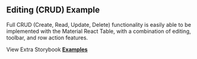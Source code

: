 
<Head>
  <title>Editing CRUD Example - Material React Table Docs</title>
  <meta
    name="description"
    content="An example of Material React Table which shows how to use editing CRUD features"
  />
  <meta property="og:title" content="Editing CRUD Material React Table Example" />
  <meta
    property="og:description"
    content="Learn how to use editing and all the CRUD functionality of Material React Table"
  />
</Head>

## Editing (CRUD) Example

Full CRUD (Create, Read, Update, Delete) functionality is easily able to be implemented with the Material React Table, with a combination of editing, toolbar, and row action features.

<Example />

View Extra Storybook **[Examples](https://www.material-react-table.dev/?path=/story/features-editing-examples)**

